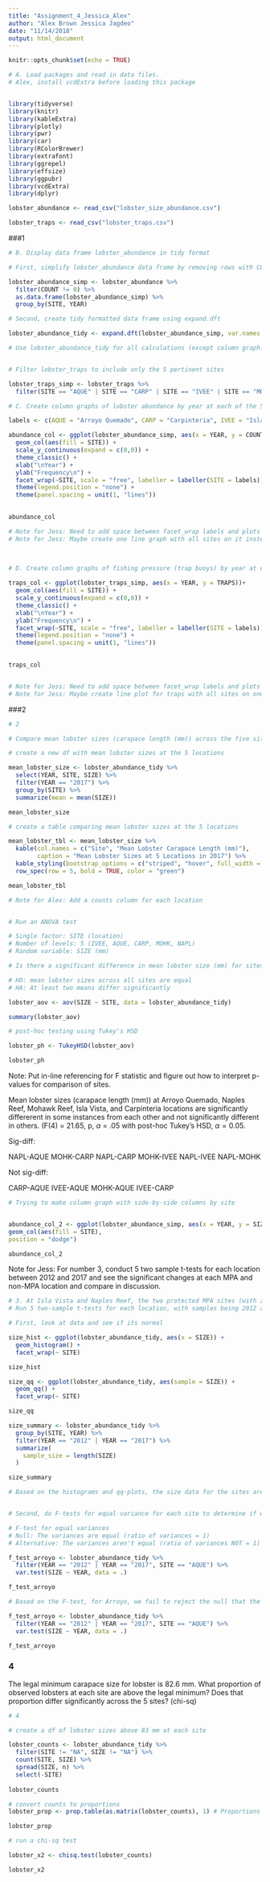 ```yaml
---
title: "Assignment_4_Jessica_Alex"
author: "Alex Brown Jessica Jagdeo"
date: "11/14/2018"
output: html_document
---
```


```r
knitr::opts_chunk$set(echo = TRUE)
```

```r

# A. Load packages and read in data files.
# Alex, install vcdExtra before loading this package


library(tidyverse)
library(knitr)
library(kableExtra)
library(plotly)
library(pwr)
library(car)
library(RColorBrewer)
library(extrafont)
library(ggrepel)
library(effsize)
library(ggpubr)
library(vcdExtra)
library(dplyr)

lobster_abundance <- read_csv("lobster_size_abundance.csv")

lobster_traps <- read_csv("lobster_traps.csv")

```

###1
```r

# B. Display data frame lobster_abundance in tidy format

# First, simplify lobster_abundance data frame by removing rows with COUNT = 0

lobster_abundance_simp <- lobster_abundance %>% 
  filter(COUNT != 0) %>% 
  as.data.frame(lobster_abundance_simp) %>% 
  group_by(SITE, YEAR)

# Second, create tidy formatted data frame using expand.dft

lobster_abundance_tidy <- expand.dft(lobster_abundance_simp, var.names = NULL, freq = "COUNT")

# Use lobster_abundance_tidy for all calculations (except column graph)


# Filter lobster_traps to include only the 5 pertinent sites

lobster_traps_simp <- lobster_traps %>% 
  filter(SITE == "AQUE" | SITE == "CARP" | SITE == "IVEE" | SITE == "MOHK" | SITE == "NAPL")

```

```r

# C. Create column graphs of lobster abundance by year at each of the 5 sites

labels <- c(AQUE = "Arroyo Quemado", CARP = "Carpinteria", IVEE = "Isla Vista", MOHK = "Mohawk Reef", NAPL = "Naples Reef")

abundance_col <- ggplot(lobster_abundance_simp, aes(x = YEAR, y = COUNT))+
  geom_col(aes(fill = SITE)) +
  scale_y_continuous(expand = c(0,0)) +
  theme_classic() +
  xlab("\nYear") +
  ylab("Frequency\n") +
  facet_wrap(~SITE, scale = "free", labeller = labeller(SITE = labels)) +
  theme(legend.position = "none") +
  theme(panel.spacing = unit(1, "lines"))
  

abundance_col

# Note for Jess: Need to add space between facet_wrap labels and plots
# Note for Jess: Maybe create one line graph with all sites on it instead of column graph?
    
    
```

```r

# D. Create column graphs of fishing pressure (trap buoys) by year at each of the 5 sites

traps_col <- ggplot(lobster_traps_simp, aes(x = YEAR, y = TRAPS))+
  geom_col(aes(fill = SITE)) +
  scale_y_continuous(expand = c(0,0)) +
  theme_classic() +
  xlab("\nYear") +
  ylab("Frequency\n") +
  facet_wrap(~SITE, scale = "free", labeller = labeller(SITE = labels)) +
  theme(legend.position = "none") +
  theme(panel.spacing = unit(1, "lines"))
  

traps_col


# Note for Jess: Need to add space between facet_wrap labels and plots
# Note for Jess: Maybe create line plot for traps with all sites on one plot?

```






###2


```r
# 2

# Compare mean lobster sizes (carapace length (mm)) across the five sites for lobster observations collected in 2017.

# create a new df with mean lobster sizes at the 5 locations

mean_lobster_size <- lobster_abundance_tidy %>% 
  select(YEAR, SITE, SIZE) %>% 
  filter(YEAR == "2017") %>% 
  group_by(SITE) %>% 
  summarize(mean = mean(SIZE))

mean_lobster_size

# create a table comparing mean lobster sizes at the 5 locations

mean_lobster_tbl <- mean_lobster_size %>% 
  kable(col.names = c("Site", "Mean Lobster Carapace Length (mm)"),
        caption = "Mean Lobster Sizes at 5 Locations in 2017") %>% 
  kable_styling(bootstrap_options = c("striped", "hover", full_width = FALSE)) %>% 
  row_spec(row = 5, bold = TRUE, color = "green")

mean_lobster_tbl

# Note for Alex: Add a counts column for each location


# Run an ANOVA test

# Single factor: SITE (location)
# Number of levels: 5 (IVEE, AQUE, CARP, MOHK, NAPL)
# Random variable: SIZE (mm)

# Is there a significant difference in mean lobster size (mm) for sites IVEE, AQUE, CARP, MOHK, NAPL? 

# HO: mean lobster sizes across all sites are equal
# HA: At least two means differ significantly 

lobster_aov <- aov(SIZE ~ SITE, data = lobster_abundance_tidy)

summary(lobster_aov)

# post-hoc testing using Tukey's HSD

lobster_ph <- TukeyHSD(lobster_aov)

lobster_ph
```
Note: Put in-line referencing for F statistic and figure out how to interpret p-values for comparison of sites.

Mean lobster sizes (carapace length (mm)) at Arroyo Quemado, Naples Reef, Mohawk Reef, Isla Vista, and Carpinteria locations are significantly differerent in some instances from each other and not significantly different in others. (F(4) = 21.65, p, $\alpha$ = .05 with post-hoc Tukey's HSD, $\alpha = 0.05$.

Sig-diff: 

NAPL-AQUE
MOHK-CARP
NAPL-CARP
MOHK-IVEE
NAPL-IVEE
NAPL-MOHK

Not sig-diff:

CARP-AQUE
IVEE-AQUE
MOHK-AQUE
IVEE-CARP







```r

# Trying to make column graph with side-by-side columns by site


abundance_col_2 <- ggplot(lobster_abundance_simp, aes(x = YEAR, y = SIZE, group = SITE)) +
geom_col(aes(fill = SITE),
position = "dodge")

abundance_col_2

```

Note for Jess: For number 3, conduct 5 two sample t-tests for each location between 2012 and 2017 and see the significant changes at each MPA and non-MPA location and compare in discussion.

```r

# 3. At Isla Vista and Naples Reef, the two protected MPA sites (with zero fishing pressure), how do lobster sizes in 2012 and 2017 compare? At the non-MPA sites?
# Run 5 two-sample t-tests for each location, with samples being 2012 and 2017

# First, look at data and see if its normal

size_hist <- ggplot(lobster_abundance_tidy, aes(x = SIZE)) +
  geom_histogram() +
  facet_wrap(~ SITE)

size_hist

size_qq <- ggplot(lobster_abundance_tidy, aes(sample = SIZE)) +
  geom_qq() +
  facet_wrap(~ SITE)

size_qq

size_summary <- lobster_abundance_tidy %>% 
  group_by(SITE, YEAR) %>% 
  filter(YEAR == "2012" | YEAR == "2017") %>% 
  summarize(
    sample_size = length(SIZE)
  )

size_summary

# Based on the histograms and qq-plots, the size data for the sites are approximately normal. However, certain sites have very small sample sizes, so is it correct to compare the samples using t-tests?


# Second, do F-tests for equal variance for each site to determine if we will use a Welch's t-test or Student's t-test 

# F-test for equal variances
# Null: The variances are equal (ratio of variances = 1)
# Alternative: The variances aren't equal (ratio of variances NOT = 1)

f_test_arroyo <- lobster_abundance_tidy %>% 
  filter(YEAR == "2012" | YEAR == "2017", SITE == "AQUE") %>% 
  var.test(SIZE ~ YEAR, data = .)

f_test_arroyo

# Based on the F-test, for Arroyo, we fail to reject the null that the variances for the 2012 and 2017 samples are equal (p = 0.069). Use a student's t-test.

f_test_arroyo <- lobster_abundance_tidy %>% 
  filter(YEAR == "2012" | YEAR == "2017", SITE == "AQUE") %>% 
  var.test(SIZE ~ YEAR, data = .)

f_test_arroyo
```

### 4

The legal minimum carapace size for lobster is 82.6 mm. What proportion of observed lobsters at each site are above the legal minimum? Does that proportion differ significantly across the 5 sites? (chi-sq)
```r
# 4

# create a df of lobster sizes above 83 mm at each site

lobster_counts <- lobster_abundance_tidy %>%
  filter(SITE != "NA", SIZE != "NA") %>% 
  count(SITE, SIZE) %>% 
  spread(SIZE, n) %>% 
  select(-SITE)
  
lobster_counts

# convert counts to proportions 
lobster_prop <- prop.table(as.matrix(lobster_counts), 1) # Proportions calculated by row (use 1)

lobster_prop

# run a chi-sq test 

lobster_x2 <- chisq.test(lobster_counts)

lobster_x2
```

